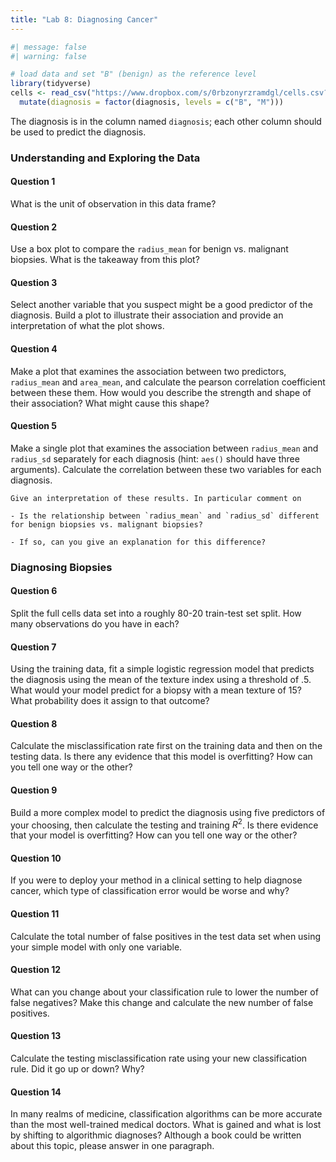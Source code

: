 ```yaml
---
title: "Lab 8: Diagnosing Cancer"
---
```


```r
#| message: false
#| warning: false

# load data and set "B" (benign) as the reference level
library(tidyverse)
cells <- read_csv("https://www.dropbox.com/s/0rbzonyrzramdgl/cells.csv?dl=1") %>%
  mutate(diagnosis = factor(diagnosis, levels = c("B", "M")))
```

The diagnosis is in the column named `diagnosis`; each other column should be used to predict the diagnosis.

### Understanding and Exploring the Data

#### Question 1

What is the unit of observation in this data frame?


#### Question 2

Use a box plot to compare the `radius_mean` for benign vs. malignant biopsies. What is the takeaway from this plot?


#### Question 3

Select another variable that you suspect might be a good predictor of the diagnosis. Build a plot to illustrate their association and provide an interpretation of what the plot shows.


#### Question 4

Make a plot that examines the association between two predictors, `radius_mean` and `area_mean`, and calculate the pearson correlation coefficient between these them. How would you describe the strength and shape of their association? What might cause this shape?


#### Question 5

Make a single plot that examines the association between `radius_mean` and `radius_sd` separately for each diagnosis (hint: `aes()` should have three arguments). Calculate the correlation between these two variables for each diagnosis.

    Give an interpretation of these results. In particular comment on

    - Is the relationship between `radius_mean` and `radius_sd` different for benign biopsies vs. malignant biopsies?

    - If so, can you give an explanation for this difference?


### Diagnosing Biopsies

#### Question 6

Split the full cells data set into a roughly 80-20 train-test set split. How many observations do you have in each?


#### Question 7

Using the training data, fit a simple logistic regression model that predicts the diagnosis using the mean of the texture index using a threshold of .5. What would your model predict for a biopsy with a mean texture of 15? What probability does it assign to that outcome?


#### Question 8

Calculate the misclassification rate first on the training data and then on the testing data. Is there any evidence that this model is overfitting? How can you tell one way or the other?


#### Question 9

Build a more complex model to predict the diagnosis using five predictors of your choosing, then calculate the testing and training $R^2$. Is there evidence that your model is overfitting? How can you tell one way or the other?


#### Question 10

If you were to deploy your method in a clinical setting to help diagnose cancer, which type of classification error would be worse and why?


#### Question 11

Calculate the total number of false positives in the test data set when using your simple model with only one variable.


#### Question 12

What can you change about your classification rule to lower the number of false negatives? Make this change and calculate the new number of false positives.


#### Question 13

Calculate the testing misclassification rate using your new classification rule. Did it go up or down? Why?


#### Question 14

In many realms of medicine, classification algorithms can be more accurate than the most well-trained medical doctors. What is gained and what is lost by shifting to algorithmic diagnoses? Although a book could be written about this topic, please answer in one paragraph.
